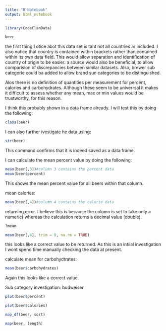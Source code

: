 ```yaml
---
title: "R Notebook"
output: html_notebook
---
```


```r
library(CodeClanData)
```

```r
beer

```

the first thing I otice abot this data set is taht not all countries ar included. I also notice that country is contained within  brackets rather than contained within its own data field. This would allow separation and identification of country of origin to be easier. 
a source would also be beneficial, to allow comparision of discrepancies between similar datasets.
Also, brewer sub categorie could ba added to allow brand sun categories to be distinguished.

Alos there is no definition of quantities per measurement for percent, calories and carbohydrates. Although these seem to be univerrsal it makes it difficult to assess whether any mean, max or min values would be trustworthy, for this reason.

I think this probably shown in a data frame already. I will test this by doing the following:
```r
class(beer)
```

I can also further ivestigate he data using: 

```r
str(beer)
```


This command confirms that it is indeed saved as a data frame.

I can calculate the mean percent value by doing the following:
```r
mean(beer[,3])#column 3 contains the percent data
mean(beer$percent)
```
This shows the mean percent value for all beers within that column.

mean calories:
```r
mean(beer[,4])#column 4 contains the calorie data
```
returning error. I believe this is because the column is set to take only a numeric)
whereas the calculation returns a decimal value (double).
```r
?mean

```

```r
mean(beer[,4], trim = 0, na.rm = TRUE)
```
this looks like a correct value to be returned. As this is an intiial investigation I wont spend time manually checking the data at present.

calculate mean for carbohydtrates:
```r
mean(beer$carbohydrates)
```

Again this looks like a correct value.

Sub category investigation:
budweiser
```r
plot(beer$percent)
```

```r
plot(beer$calories)
```

```r
map_df(beer, sort)
```

```r
map(beer, length)
```

